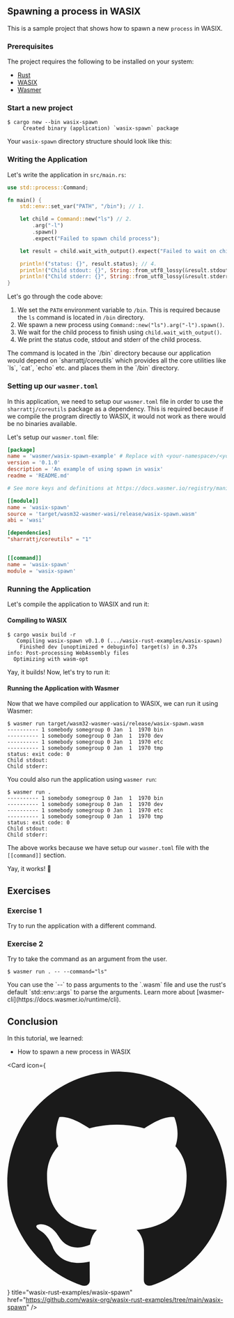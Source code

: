 
## Spawning a process in WASIX

This is a sample project that shows how to spawn a new `process` in WASIX.

### Prerequisites

<CliVersionCallout />

The project requires the following to be installed on your system:

- [Rust](https://www.rust-lang.org/tools/install)
- [WASIX](/docs/language-guide/rust/installation)
- [Wasmer](https://docs.wasmer.io/install)

<Steps>

### Start a new project

```shell
$ cargo new --bin wasix-spawn
     Created binary (application) `wasix-spawn` package
```

Your `wasix-spawn` directory structure should look like this:

<FileTree>
  <FileTree.Folder name="wasix-spawn" defaultOpen>
    <FileTree.Folder name="src" defaultOpen>
      <FileTree.File name="main.rs" />
    </FileTree.Folder>
    <FileTree.File name=".gitignore" />
    <FileTree.File name="Cargo.toml" />
  </FileTree.Folder>
</FileTree>

### Writing the Application

Let's write the application in `src/main.rs`:

```rust
use std::process::Command;

fn main() {
    std::env::set_var("PATH", "/bin"); // 1.

    let child = Command::new("ls") // 2.
        .arg("-l")
        .spawn()
        .expect("Failed to spawn child process");

    let result = child.wait_with_output().expect("Failed to wait on child"); // 3.

    println!("status: {}", result.status); // 4.
    println!("Child stdout: {}", String::from_utf8_lossy(&result.stdout)); // 4.
    println!("Child stderr: {}", String::from_utf8_lossy(&result.stderr)); // 4.
}
```

Let's go through the code above:

1. We set the `PATH` environment variable to `/bin`. This is required because
   the `ls` command is located in `/bin` directory.
2. We spawn a new process using `Command::new("ls").arg("-l").spawn()`.
3. We wait for the child process to finish using `child.wait_with_output()`.
4. We print the status code, stdout and stderr of the child process.

<Callout type="info" emoji="ℹ️">
  The command is located in the `/bin` directory because our application would
  depend on `sharrattj/coreutils` which provides all the core utilities like
  `ls`, `cat`, `echo` etc. and places them in the `/bin` directory.
</Callout>

### Setting up our `wasmer.toml`

In this application, we need to setup our `wasmer.toml` file in order to use the `sharrattj/coreutils` package as a dependency.
This is required because if we compile the program directly to WASIX, it would not work as there would be no binaries available.

Let's setup our `wasmer.toml` file:

```toml
[package]
name = 'wasmer/wasix-spawn-example' # Replace with <your-namespace>/<your-package-name
version = '0.1.0'
description = 'An example of using spawn in wasix'
readme = 'README.md'

# See more keys and definitions at https://docs.wasmer.io/registry/manifest

[[module]]
name = 'wasix-spawn'
source = 'target/wasm32-wasmer-wasi/release/wasix-spawn.wasm'
abi = 'wasi'

[dependencies]
"sharrattj/coreutils" = "1"


[[command]]
name = 'wasix-spawn'
module = 'wasix-spawn'
```

### Running the Application

Let's compile the application to WASIX and run it:

#### Compiling to WASIX

```shell
$ cargo wasix build -r
   Compiling wasix-spawn v0.1.0 (.../wasix-rust-examples/wasix-spawn)
    Finished dev [unoptimized + debuginfo] target(s) in 0.37s
info: Post-processing WebAssembly files
  Optimizing with wasm-opt
```

Yay, it builds! Now, let's try to run it:

#### Running the Application with Wasmer

Now that we have compiled our application to WASIX, we can run it using Wasmer:

```shell
$ wasmer run target/wasm32-wasmer-wasi/release/wasix-spawn.wasm
---------- 1 somebody somegroup 0 Jan  1  1970 bin
---------- 1 somebody somegroup 0 Jan  1  1970 dev
---------- 1 somebody somegroup 0 Jan  1  1970 etc
---------- 1 somebody somegroup 0 Jan  1  1970 tmp
status: exit code: 0
Child stdout:
Child stderr:
```

You could also run the application using `wasmer run`:

```shell
$ wasmer run .
---------- 1 somebody somegroup 0 Jan  1  1970 bin
---------- 1 somebody somegroup 0 Jan  1  1970 dev
---------- 1 somebody somegroup 0 Jan  1  1970 etc
---------- 1 somebody somegroup 0 Jan  1  1970 tmp
status: exit code: 0
Child stdout:
Child stderr:
```

The above works because we have setup our `wasmer.toml` file with the `[[command]]` section.

Yay, it works! 🎉

</Steps>

## Exercises

### Exercise 1

Try to run the application with a different command.

### Exercise 2

Try to take the command as an argument from the user.

```shell
$ wasmer run . -- --command="ls"
```

<Callout type="default" emoji="💡">
  You can use the `--` to pass arguments to the `.wasm` file and use the rust's
  default `std::env::args` to parse the arguments. Learn more about
  [wasmer-cli](https://docs.wasmer.io/runtime/cli).
</Callout>

## Conclusion

In this tutorial, we learned:

- How to spawn a new process in WASIX


<Card
  icon={
    <svg viewBox="0 0 24 24" className=" transform scale-[120%] mr-2">
      <path
        fill="currentColor"
        d="M12 .297c-6.63 0-12 5.373-12 12 0 5.303 3.438 9.8 8.205 11.385.6.113.82-.258.82-.577 0-.285-.01-1.04-.015-2.04-3.338.724-4.042-1.61-4.042-1.61C4.422 18.07 3.633 17.7 3.633 17.7c-1.087-.744.084-.729.084-.729 1.205.084 1.838 1.236 1.838 1.236 1.07 1.835 2.809 1.305 3.495.998.108-.776.417-1.305.76-1.605-2.665-.3-5.466-1.332-5.466-5.93 0-1.31.465-2.38 1.235-3.22-.135-.303-.54-1.523.105-3.176 0 0 1.005-.322 3.3 1.23.96-.267 1.98-.399 3-.405 1.02.006 2.04.138 3 .405 2.28-1.552 3.285-1.23 3.285-1.23.645 1.653.24 2.873.12 3.176.765.84 1.23 1.91 1.23 3.22 0 4.61-2.805 5.625-5.475 5.92.42.36.81 1.096.81 2.22 0 1.606-.015 2.896-.015 3.286 0 .315.21.69.825.57C20.565 22.092 24 17.592 24 12.297c0-6.627-5.373-12-12-12"
      />
    </svg>
  }
  title="wasix-rust-examples/wasix-spawn"
  href="https://github.com/wasix-org/wasix-rust-examples/tree/main/wasix-spawn"
/>
